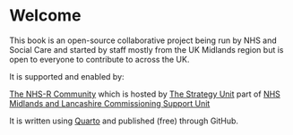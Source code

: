 # Welcome {.unnumbered}

This book is an open-source collaborative project being run by NHS and Social Care and started by staff mostly from the UK Midlands region but is open to everyone to contribute to across the UK.

It is supported and enabled by:

[The NHS-R Community](https://nhsrcommunity.com/) which is hosted by [The Strategy Unit](https://www.strategyunitwm.nhs.uk/) part of [NHS Midlands and Lancashire Commissioning Support Unit](https://www.midlandsandlancashirecsu.nhs.uk/)

It is written using [Quarto](https://quarto.org/) and published (free) through GitHub.
